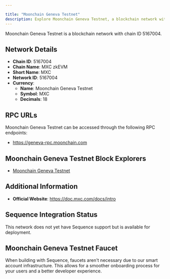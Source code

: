 ```yaml
---

title: "Moonchain Geneva Testnet"
description: Explore Moonchain Geneva Testnet, a blockchain network with chain ID 5167004. Learn about its native currency, Moonchain Geneva Testnet, and how to interact with the network.
---
```




Moonchain Geneva Testnet is a blockchain network with chain ID 5167004.

## Network Details

- **Chain ID**: 5167004
- **Chain Name**: MXC zkEVM
- **Short Name**: MXC
- **Network ID**: 5167004
- **Currency**: 
  - **Name**: Moonchain Geneva Testnet
  - **Symbol**: MXC
  - **Decimals**: 18

## RPC URLs

Moonchain Geneva Testnet can be accessed through the following RPC endpoints:

- https://geneva-rpc.moonchain.com

## Moonchain Geneva Testnet Block Explorers

- [Moonchain Geneva Testnet](https://geneva-explorer.moonchain.com)

## Additional Information

- **Official Website**: https://doc.mxc.com/docs/intro

## Sequence Integration Status

This network does not yet have Sequence support but is available for deployment.

## Moonchain Geneva Testnet Faucet

When building with Sequence, faucets aren't necessary due to our smart account infrastructure. This allows for a smoother onboarding process for your users and a better developer experience.
